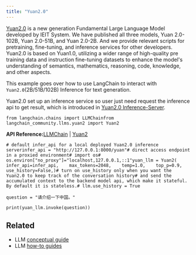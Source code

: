 ```yaml
---
title: "Yuan2.0"
---
```


[Yuan2.0](https://github.com/IEIT-Yuan/Yuan-2.0) is a new generation Fundamental Large Language Model developed by IEIT System. We have published all three models, Yuan 2.0-102B, Yuan 2.0-51B, and Yuan 2.0-2B. And we provide relevant scripts for pretraining, fine-tuning, and inference services for other developers. Yuan2.0 is based on Yuan1.0, utilizing a wider range of high-quality pre training data and instruction fine-tuning datasets to enhance the model's understanding of semantics, mathematics, reasoning, code, knowledge, and other aspects.

This example goes over how to use LangChain to interact with `Yuan2.0`(2B/51B/102B) Inference for text generation.

Yuan2.0 set up an inference service so user just need request the inference api to get result, which is introduced in [Yuan2.0 Inference-Server](https://github.com/IEIT-Yuan/Yuan-2.0/blob/main/oss/inference_server.md).

```
from langchain.chains import LLMChainfrom langchain_community.llms.yuan2 import Yuan2
```

**API Reference:**[LLMChain](https://python.langchain.com/api_reference/langchain/chains/langchain.chains.llm.LLMChain.html) | [Yuan2](https://python.langchain.com/api_reference/community/llms/langchain_community.llms.yuan2.Yuan2.html)

```
# default infer_api for a local deployed Yuan2.0 inference serverinfer_api = "http://127.0.0.1:8000/yuan"# direct access endpoint in a proxied environment# import os# os.environ["no_proxy"]="localhost,127.0.0.1,::1"yuan_llm = Yuan2(    infer_api=infer_api,    max_tokens=2048,    temp=1.0,    top_p=0.9,    use_history=False,)# turn on use_history only when you want the Yuan2.0 to keep track of the conversation history# and send the accumulated context to the backend model api, which make it stateful. By default it is stateless.# llm.use_history = True
```

```
question = "请介绍一下中国。"
```

```
print(yuan_llm.invoke(question))
```

## Related

* LLM [conceptual guide](/oss/concepts/text_llms)
* LLM [how-to guides](/oss/how_to/#llms)
